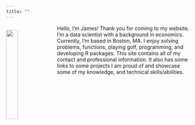 ```yaml
---
title: ""
---
```

<img 
src="files/headshot.jpg" 
style="width:25%; padding-top:13px; padding-right:13px; float:left">


Hello, I'm James! Thank you for coming to my website. I'm a data scientist with a background in economics. Currently, I'm based in Boston, MA. I enjoy solving problems, functions, playing golf, 
programming, and developing R packages. 
This site contains all of my 
contact and professional information. It also has some links to some projects I 
am proud of and showcase some of my knowledge, and technical skills/abilities. 